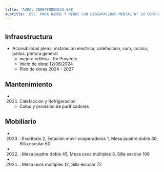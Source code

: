 ```yaml
---
title: 'AVDA. INDEPENDENCIA 668'
subtitle: 'ESC. PARA NIÑOS Y NIÑAS CON DISCAPACIDAD MENTAL N° 14 CONSTANCIO C. VIGIL'
---
```


#
## Infraestructura

* Accesibilidad plena, instalacion electrica, calefaccion, sum, cocina, patios, pintura general 
    + mejora edilicia - En Proyecto 
    + Inicio de obra: 12/06/2024 
    + Plan de obras 2024 - 2027 






## Mantenimiento

*  (2021) Calefaccion y Refrigeracion 
    + Coloc y provisión de purificadores





## Mobiliario

*  (2023) : Escritorio 2, Estación movil cooperadoras 1, Mesa pupitre doble 30, Silla escolar 60 

*  (2022) : Mesa pupitre doble 45, Mesa usos múltiples 3, Silla escolar 108 

*  (2021) : Mesa usos múltiples 12, Silla escolar 72 



